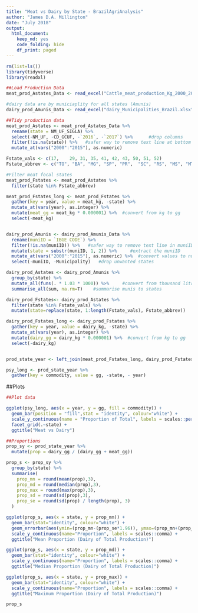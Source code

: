 ```yaml
---
title: "Meat vs Dairy by State - BrazilAgriAnalysis"
author: "James D.A. Millington"
date: "July 2018"
output: 
  html_document: 
    keep_md: yes
    code_folding: hide
    df_print: paged
---
```


```r

rm(list=ls())
library(tidyverse)
library(readxl)

```


```r
##Load Production Data
meat_prod_Astates_Data <- read_excel("Cattle_meat_production_Kg_2000_2017_all_states.xlsx", sheet = "Plan1", skip = 1)  #data for all states Astates

#dairy data are by municiaplity for all states (Amunis)
dairy_prod_Amunis_Data <- read_excel("dairy_Municipalities_Brazil.xlsx", sheet = "Tabela", skip = 1, na = c("", "-", "..."))

##Tidy production data
meat_prod_Astates <- meat_prod_Astates_Data %>%
  rename(state = NM_UF_SIGLA) %>%
  select(-NM_UF, -CD_GCUF, -`2016`, -`2017`) %>%      #drop columns
  filter(!is.na(state)) %>%   #safer way to remove text line at bottom of state column
  mutate_at(vars("2000":"2015"), as.numeric) 

Fstate_vals <- c(17,	29,	31,	35,	41,	42,	43,	50,	51,	52)
Fstate_abbrev <- c("TO", "BA", "MG", "SP", "PR",  "SC", "RS", "MS", "MT", "GO")

#Filter meat focal states
meat_prod_Fstates <- meat_prod_Astates %>%
  filter(state %in% Fstate_abbrev) 

meat_prod_Fstates_long <- meat_prod_Fstates %>%
  gather(key = year, value = meat_kg, -state) %>%
  mutate_at(vars(year), as.integer) %>%
  mutate(meat_gg = meat_kg * 0.000001) %>%  #convert from kg to gg
  select(-meat_kg)


dairy_prod_Amunis <- dairy_prod_Amunis_Data %>%
  rename(muniID = `IBGE CODE`) %>%
  filter(!is.na(muniID)) %>%   #safer way to remove text line in muniID 
  mutate(state = substr(muniID, 1, 2)) %>%     #extract the muniID
  mutate_at(vars("2000":"2015"), as.numeric) %>%  #convert values to numeric
  select(-muniID, -Municipality)   #drop unwanted states

dairy_prod_Astates <- dairy_prod_Amunis %>% 
  group_by(state) %>%  
  mutate_all(funs(. * 1.03 * 1000)) %>%     #convert from thousand litres to kgs
  summarise_all(sum, na.rm=T)    #summarise munis to states

dairy_prod_Fstates<- dairy_prod_Astates %>%
  filter(state %in% Fstate_vals) %>% 
  mutate(state=replace(state, 1:length(Fstate_vals), Fstate_abbrev))

dairy_prod_Fstates_long <- dairy_prod_Fstates %>%
  gather(key = year, value = dairy_kg, -state) %>%
  mutate_at(vars(year), as.integer) %>%
  mutate(dairy_gg = dairy_kg * 0.000001) %>%  #convert from kg to gg
  select(-dairy_kg)


prod_state_year <- left_join(meat_prod_Fstates_long, dairy_prod_Fstates_long, by = c("year", "state"))

psy_long <- prod_state_year %>%
  gather(key = commodity, value = gg, -state, - year)


```


##Plots
```r
##Plot data

ggplot(psy_long, aes(x = year, y = gg, fill = commodity)) + 
  geom_bar(position = "fill",stat = "identity", colour="white") +
  scale_y_continuous(name = "Proportion of Total", labels = scales::percent_format()) +
  facet_grid(.~state) +
  ggtitle("Meat vs Dairy")


```


```r
##Proportions
prop_sy <- prod_state_year %>%
  mutate(prop = dairy_gg / (dairy_gg + meat_gg))

prop_s <- prop_sy %>%
  group_by(state) %>%
  summarise(
    prop_mn = round(mean(prop),3),
    prop_md = round(median(prop),3),
    prop_max = round(max(prop),3),
    prop_sd = round(sd(prop),3),
    prop_se = round(sd(prop) / length(prop), 3)
  )

ggplot(prop_s, aes(x = state, y = prop_mn)) + 
  geom_bar(stat="identity", colour="white") +
  geom_errorbar(aes(ymin=(prop_mn-(prop_se*1.96)), ymax=(prop_mn+(prop_se*1.96))), width=0.25) +
  scale_y_continuous(name="Proportion", labels = scales::comma) +
  ggtitle("Mean Proportion (Dairy of Total Production)")

ggplot(prop_s, aes(x = state, y = prop_md)) + 
  geom_bar(stat="identity", colour="white") +
  scale_y_continuous(name="Proportion", labels = scales::comma) +
  ggtitle("Median Proportion (Dairy of Total Production)")

ggplot(prop_s, aes(x = state, y = prop_max)) + 
  geom_bar(stat="identity", colour="white") +
  scale_y_continuous(name="Proportion", labels = scales::comma) +
  ggtitle("Maximum Proportion (Dairy of Total Production)")

prop_s

``` 